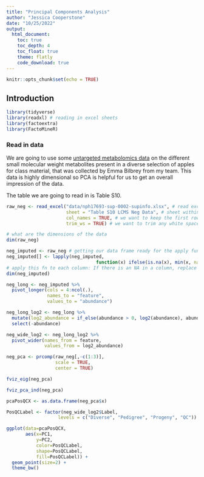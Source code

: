```yaml
---
title: "Principal Components Analysis"
author: "Jessica Cooperstone"
date: "10/25/2022"
output:
  html_document:
    toc: true
    toc_depth: 4
    toc_float: true
    theme: flatly
    code_download: true
---
```


```r
knitr::opts_chunk$set(echo = TRUE)
```

## Introduction

```r
library(tidyverse) 
library(readxl) # reading in excel sheets
library(factoextra)
library(FactoMineR)
```

### Read in data

We are going to use some [untargeted metabolomics data](https://nph-onlinelibrary-wiley-com.proxy.lib.ohio-state.edu/doi/10.1111/nph.17693) on the different small molecular weight metabolites present in a diverse selection of apples for class material, that was collected by Emma Bilbrey from my team. This data is highly dimensional so PCA is helpful for us to get an overall impression of the data.

The table we are going to read in is Table S10.

```r
raw_neg <- read_excel("data/nph17693-sup-0002-supinfo.xlsx", # read excel file with data
                      sheet = "Table S10 LCMS Neg Data", # sheet within the excel file with data
                      col_names = TRUE, # we want to keep the first row as column names
                      trim_ws = TRUE) # we want to trim any white space

# what are the dimensions of the data
dim(raw_neg)
```

```r
neg_imputed <- raw_neg # getting our data frame ready for the apply function
neg_imputed[] <- lapply(neg_imputed,
                                 function(x) ifelse(is.na(x), min(x, na.rm = TRUE)/2, x))
# apply this fn to each column: If there is an NA in a column, replace it with the minimum of that column (dont use an NA as the minimum) and divide it by 2. If NA==FALSE, let it stay the same
dim(neg_imputed)
```


```r
neg_long <- neg_imputed %>%
  pivot_longer(cols = 4:ncol(.),
               names_to = "feature",
               values_to = "abundance")
```


```r
neg_long_log2 <- neg_long %>%
  mutate(log2_abundance = if_else(abundance > 0, log2(abundance), abundance)) %>%
  select(-abundance)
```

```r
neg_wide_log2 <- neg_long_log2 %>%
  pivot_wider(names_from = feature,
              values_from = log2_abundance)
```



```r
neg_pca <- prcomp(raw_neg[,-c(1:3)],
                  scale = TRUE,
                  center = TRUE)
```

```r
fviz_eig(neg_pca)
```

```r
fviz_pca_ind(neg_pca)
```

```r
pcaPosQCX <- as.data.frame(neg_pca$x)

PosQCLabel <- factor(neg_wide_log2$Label,
                   levels = c("Diverse", "Pedigree", "Progeny", "QC"))
```

```r
ggplot(data=pcaPosQCX,
       aes(x=PC1,
           y=PC2,
           color=PosQCLabel,
           shape=PosQCLabel,
           fill=PosQCLabel)) +
  geom_point(size=2) +
  theme_bw() 
```


